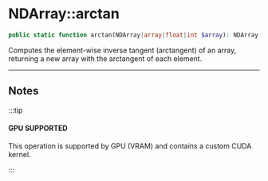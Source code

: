 
# NDArray::arctan

```php
public static function arctan(NDArray|array|float|int $array): NDArray|float|int;
```
Computes the element-wise inverse tangent (arctangent) of an array,
returning a new array with the arctangent of each element.

---

## Notes

:::tip

#### GPU SUPPORTED
This operation is supported by GPU (VRAM) and contains a custom CUDA kernel.

:::
